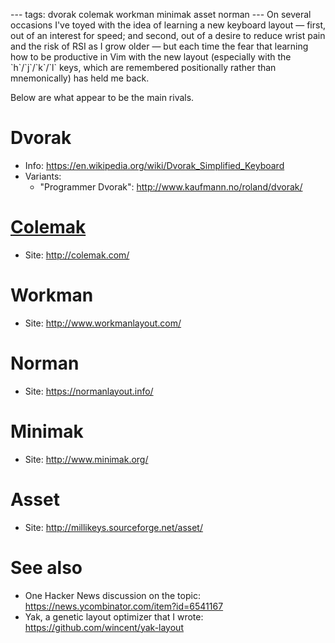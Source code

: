 ---
tags: dvorak colemak workman minimak asset norman
---
On several occasions I've toyed with the idea of learning a new keyboard layout — first, out of an interest for speed; and second, out of a desire to reduce wrist pain and the risk of RSI as I grow older — but each time the fear that learning how to be productive in Vim with the new layout (especially with the `h`/`j`/`k`/`l` keys, which are remembered positionally rather than mnemonically) has held me back.

Below are what appear to be the main rivals.

= Dvorak =

* Info: https://en.wikipedia.org/wiki/Dvorak_Simplified_Keyboard
* Variants:
** "Programmer Dvorak": http://www.kaufmann.no/roland/dvorak/

= [[Colemak]] =

* Site: http://colemak.com/

= Workman =

* Site: http://www.workmanlayout.com/

= Norman =

* Site: https://normanlayout.info/

= Minimak =

* Site: http://www.minimak.org/

= Asset =

* Site: http://millikeys.sourceforge.net/asset/

= See also =

* One Hacker News discussion on the topic: https://news.ycombinator.com/item?id=6541167
* Yak, a genetic layout optimizer that I wrote: https://github.com/wincent/yak-layout

